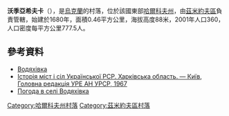 {{coord|49|41|44|N|36|16|49|E|scale:100000_region:UA|display=title}}

'''沃季亞希夫卡'''（{{lang-uk|Водяхівка}}），是[[烏克蘭|烏克蘭]]的村落，位於該國東部[[哈爾科夫州|哈爾科夫州]]，由[[茲米約夫區|茲米約夫區]]負責管轄，始建於1680年，面積0.46平方公里，海拔高度88米，2001年人口360，人口密度每平方公里777.5人。

==參考資料==
*[http://w1.c1.rada.gov.ua/pls/z7502/A005?rdat1=20.09.2011&rf7571=33133 Водяхівка]
* [https://web.archive.org/web/20110101080606/http://www.igsu.org.ua/Harkovskja.obl/Zmievskij.rajon/CZemuzhovka.html Історія міст і сіл Української РСР. Харківська область. — Київ, Головна редакція УРЕ АН УРСР, 1967]
* [http://weather.in.ua/ua/har'kovskaja/4303 Погода в селі Водяхівка] {{Wayback|url=http://weather.in.ua/ua/har%27kovskaja/4303 |date=20160323021011 }}

{{DEFAULTSORT:Водяхівка}}
[[Category:哈爾科夫州村落|Category:哈爾科夫州村落]]
[[Category:茲米約夫區村落|Category:茲米約夫區村落]]


{{Kharkiv-geo-stub}}